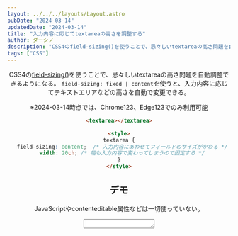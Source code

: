 ```yaml
---
layout: ../../../layouts/Layout.astro
pubDate: "2024-03-14"
updatedDate: "2024-03-14"
title: "入力内容に応じてtextareaの高さを調整する"
author: ダーシノ
description: "CSS4のfield-sizing()を使うことで、忌々しいtextareaの高さ問題を自動調整できるようになる。"
tags: ["CSS"]
---
```



<Header {...frontmatter} />

CSS4の[field-sizing()](https://drafts.csswg.org/css-ui/#field-sizing)を使うことで、忌々しいtextareaの高さ問題を自動調整できるようになる。
`field-sizing: fixed | content`を使うと、入力内容に応じてテキストエリアなどの高さを自動で変更できる。

※2024-03-14時点では、Chrome123、Edge123でのみ利用可能

```html
<textarea></textarea>

<style>
textarea {
  field-sizing: content;  /* 入力内容にあわせてフィールドのサイズがかわる */
  width: 20ch; /* 幅も入力内容で変わってしまうので固定する */
}
</style>
```

## デモ

JavaScriptやcontenteditable属性などは一切使っていない。
<textarea style="width: 20ch; field-sizing: content;"></textarea>
